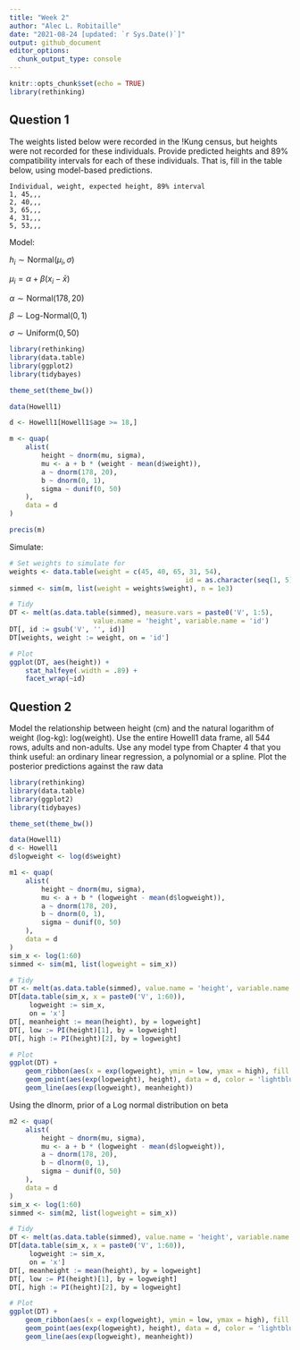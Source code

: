 ```yaml
---
title: "Week 2"
author: "Alec L. Robitaille"
date: "2021-08-24 [updated: `r Sys.Date()`]"
output: github_document
editor_options: 
  chunk_output_type: console
---
```



```r
knitr::opts_chunk$set(echo = TRUE)
library(rethinking)
```


## Question 1
The weights listed below were recorded in the !Kung census, but heights were not
recorded for these individuals. Provide predicted heights and 89% compatibility
intervals for each of these individuals. That is, fill in the table below, using
model-based predictions.

```
Individual, weight, expected height, 89% interval
1, 45,,,
2, 40,,,
3, 65,,,
4, 31,,,
5, 53,,,
```

Model:

$h_{i} \sim \text{Normal}(\mu_{i}, \sigma)$

$\mu_{i} = \alpha + \beta(x_{i} - \bar{x})$

$\alpha \sim \text{Normal}(178, 20)$

$\beta \sim \text{Log-Normal}(0, 1)$

$\sigma \sim \text{Uniform}(0, 50)$

```r
library(rethinking)
library(data.table)
library(ggplot2)
library(tidybayes)

theme_set(theme_bw())

data(Howell1)

d <- Howell1[Howell1$age >= 18,]

m <- quap(
	alist(
		height ~ dnorm(mu, sigma),
		mu <- a + b * (weight - mean(d$weight)),
		a ~ dnorm(178, 20),
		b ~ dnorm(0, 1),
		sigma ~ dunif(0, 50)
	), 
	data = d
)

precis(m)
```

Simulate:

```r
# Set weights to simulate for
weights <- data.table(weight = c(45, 40, 65, 31, 54),
											id = as.character(seq(1, 5)))
simmed <- sim(m, list(weight = weights$weight), n = 1e3)

# Tidy
DT <- melt(as.data.table(simmed), measure.vars = paste0('V', 1:5),
					 value.name = 'height', variable.name = 'id')
DT[, id := gsub('V', '', id)]
DT[weights, weight := weight, on = 'id']

# Plot
ggplot(DT, aes(height)) +
	stat_halfeye(.width = .89) + 
	facet_wrap(~id)
```


## Question 2

Model the relationship between height (cm) and the natural logarithm of weight
(log-kg): log(weight). Use the entire Howell1 data frame, all 544 rows, adults
and non-adults. Use any model type from Chapter 4 that you think useful: an
ordinary linear regression, a polynomial or a spline. Plot the posterior
predictions against the raw data

```r
library(rethinking)
library(data.table)
library(ggplot2)
library(tidybayes)

theme_set(theme_bw())

data(Howell1)
d <- Howell1
d$logweight <- log(d$weight)

m1 <- quap(
	alist(
		height ~ dnorm(mu, sigma),
		mu <- a + b * (logweight - mean(d$logweight)),
		a ~ dnorm(178, 20),
		b ~ dnorm(0, 1),
		sigma ~ dunif(0, 50)
	), 
	data = d
)
sim_x <- log(1:60)
simmed <- sim(m1, list(logweight = sim_x))

# Tidy
DT <- melt(as.data.table(simmed), value.name = 'height', variable.name = 'x')
DT[data.table(sim_x, x = paste0('V', 1:60)),
	 logweight := sim_x,
	 on = 'x']
DT[, meanheight := mean(height), by = logweight]
DT[, low := PI(height)[1], by = logweight]
DT[, high := PI(height)[2], by = logweight]

# Plot
ggplot(DT) + 
	geom_ribbon(aes(x = exp(logweight), ymin = low, ymax = high), fill = 'grey') + 
	geom_point(aes(exp(logweight), height), data = d, color = 'lightblue', alpha = 0.8) + 
	geom_line(aes(exp(logweight), meanheight))
```

Using the dlnorm, prior of a Log normal distribution on beta

```r
m2 <- quap(
	alist(
		height ~ dnorm(mu, sigma),
		mu <- a + b * (logweight - mean(d$logweight)),
		a ~ dnorm(178, 20),
		b ~ dlnorm(0, 1),
		sigma ~ dunif(0, 50)
	), 
	data = d
)
sim_x <- log(1:60)
simmed <- sim(m2, list(logweight = sim_x))

# Tidy
DT <- melt(as.data.table(simmed), value.name = 'height', variable.name = 'x')
DT[data.table(sim_x, x = paste0('V', 1:60)),
	 logweight := sim_x,
	 on = 'x']
DT[, meanheight := mean(height), by = logweight]
DT[, low := PI(height)[1], by = logweight]
DT[, high := PI(height)[2], by = logweight]

# Plot
ggplot(DT) + 
	geom_ribbon(aes(x = exp(logweight), ymin = low, ymax = high), fill = 'grey') + 
	geom_point(aes(exp(logweight), height), data = d, color = 'lightblue', alpha = 0.8) + 
	geom_line(aes(exp(logweight), meanheight))
```
